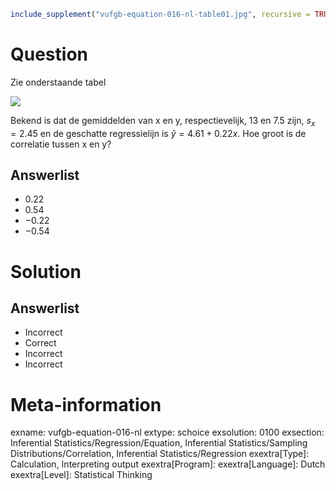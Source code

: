 ```r
include_supplement("vufgb-equation-016-nl-table01.jpg", recursive = TRUE)
```

Question
========

Zie onderstaande tabel

![](vufgb-equation-016-nl-table01.jpg)
  
Bekend is dat de gemiddelden van x en y, respectievelijk, 13 en 7.5 zijn, $s_{x} = 2.45$ en de geschatte regressielijn is $\hat{y} = 4.61+0.22x$. Hoe groot is de correlatie tussen x en y?  
  
Answerlist
----------
* 0.22
* 0.54
* −0.22
* −0.54

Solution
========

Answerlist
----------
* Incorrect
* Correct
* Incorrect
* Incorrect

Meta-information
================
exname: vufgb-equation-016-nl
extype: schoice
exsolution: 0100
exsection: Inferential Statistics/Regression/Equation, Inferential Statistics/Sampling Distributions/Correlation, Inferential Statistics/Regression
exextra[Type]: Calculation, Interpreting output
exextra[Program]: 
exextra[Language]: Dutch
exextra[Level]: Statistical Thinking
